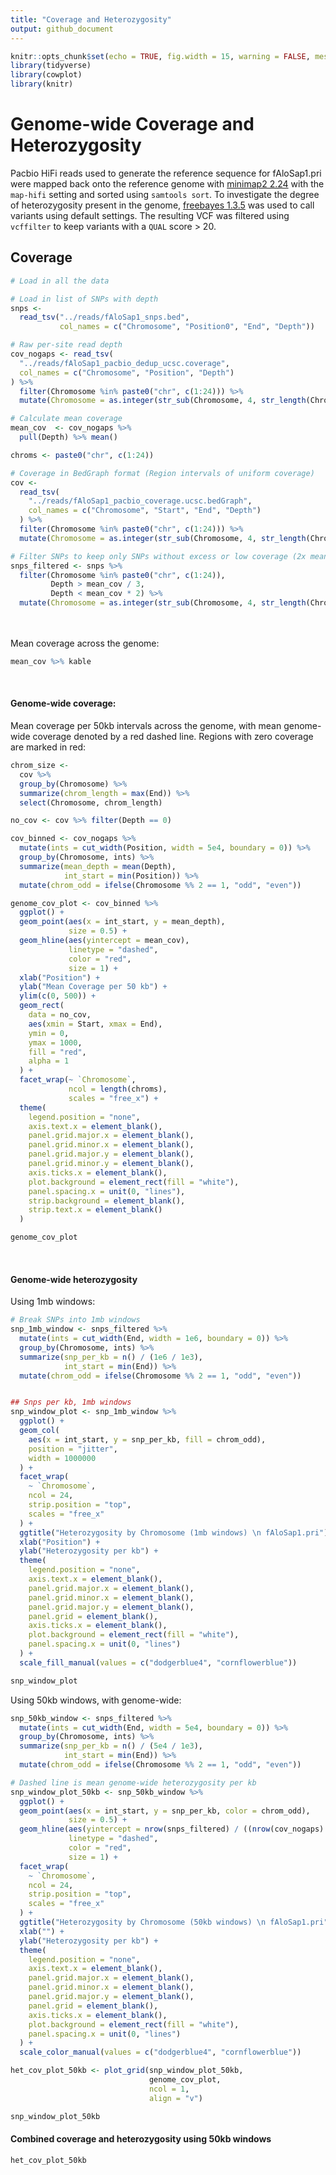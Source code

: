 ```yaml
---
title: "Coverage and Heterozygosity"
output: github_document
---
```


```r
knitr::opts_chunk$set(echo = TRUE, fig.width = 15, warning = FALSE, message = FALSE)
library(tidyverse)
library(cowplot)
library(knitr)
```

# Genome-wide Coverage and Heterozygosity  

Pacbio HiFi reads used to generate the reference sequence for fAloSap1.pri were mapped back onto the reference genome with [minimap2 2.24](https://github.com/lh3/minimap2) with the `map-hifi` setting and sorted using `samtools sort`. To investigate the degree of heterozygosity present in the genome, [freebayes 1.3.5](https://github.com/freebayes/freebayes) was used to call variants using default settings. The resulting VCF was filtered using `vcffilter` to keep variants with a `QUAL` score > 20. 

## Coverage

```r
# Load in all the data

# Load in list of SNPs with depth
snps <-
  read_tsv("../reads/fAloSap1_snps.bed",
           col_names = c("Chromosome", "Position0", "End", "Depth"))

# Raw per-site read depth
cov_nogaps <- read_tsv(
  "../reads/fAloSap1_pacbio_dedup_ucsc.coverage",
  col_names = c("Chromosome", "Position", "Depth")
) %>%
  filter(Chromosome %in% paste0("chr", c(1:24))) %>%
  mutate(Chromosome = as.integer(str_sub(Chromosome, 4, str_length(Chromosome))))

# Calculate mean coverage
mean_cov  <- cov_nogaps %>%
  pull(Depth) %>% mean()

chroms <- paste0("chr", c(1:24))

# Coverage in BedGraph format (Region intervals of uniform coverage)
cov <-
  read_tsv(
    "../reads/fAloSap1_pacbio_coverage.ucsc.bedGraph",
    col_names = c("Chromosome", "Start", "End", "Depth")
  ) %>%
  filter(Chromosome %in% paste0("chr", c(1:24))) %>%
  mutate(Chromosome = as.integer(str_sub(Chromosome, 4, str_length(Chromosome))))

# Filter SNPs to keep only SNPs without excess or low coverage (2x mean coverage, 1/3x coverage)
snps_filtered <- snps %>%
  filter(Chromosome %in% paste0("chr", c(1:24)),
         Depth > mean_cov / 3,
         Depth < mean_cov * 2) %>%
  mutate(Chromosome = as.integer(str_sub(Chromosome, 4, str_length(Chromosome))))

```
<br>  
Mean coverage across the genome:
```r
mean_cov %>% kable
```
<br>  

#### Genome-wide coverage:  
Mean coverage per 50kb intervals across the genome, with mean genome-wide coverage denoted by a red dashed line. Regions with zero coverage are marked in red:
```r
chrom_size <-
  cov %>%
  group_by(Chromosome) %>%
  summarize(chrom_length = max(End)) %>%
  select(Chromosome, chrom_length)

no_cov <- cov %>% filter(Depth == 0)

cov_binned <- cov_nogaps %>%
  mutate(ints = cut_width(Position, width = 5e4, boundary = 0)) %>%
  group_by(Chromosome, ints) %>%
  summarize(mean_depth = mean(Depth),
            int_start = min(Position)) %>%
  mutate(chrom_odd = ifelse(Chromosome %% 2 == 1, "odd", "even"))

genome_cov_plot <- cov_binned %>%
  ggplot() +
  geom_point(aes(x = int_start, y = mean_depth),
             size = 0.5) +
  geom_hline(aes(yintercept = mean_cov),
             linetype = "dashed",
             color = "red",
             size = 1) +
  xlab("Position") +
  ylab("Mean Coverage per 50 kb") +
  ylim(c(0, 500)) +
  geom_rect(
    data = no_cov,
    aes(xmin = Start, xmax = End),
    ymin = 0,
    ymax = 1000,
    fill = "red",
    alpha = 1
  ) +
  facet_wrap(~ `Chromosome`,
             ncol = length(chroms),
             scales = "free_x") +
  theme(
    legend.position = "none",
    axis.text.x = element_blank(),
    panel.grid.major.x = element_blank(),
    panel.grid.minor.x = element_blank(),
    panel.grid.major.y = element_blank(),
    panel.grid.minor.y = element_blank(),
    axis.ticks.x = element_blank(),
    plot.background = element_rect(fill = "white"),
    panel.spacing.x = unit(0, "lines"),
    strip.background = element_blank(),
    strip.text.x = element_blank()
  )

genome_cov_plot
```
<br>  

#### Genome-wide heterozygosity  

Using 1mb windows:
```r
# Break SNPs into 1mb windows
snp_1mb_window <- snps_filtered %>%
  mutate(ints = cut_width(End, width = 1e6, boundary = 0)) %>%
  group_by(Chromosome, ints) %>%
  summarize(snp_per_kb = n() / (1e6 / 1e3),
            int_start = min(End)) %>%
  mutate(chrom_odd = ifelse(Chromosome %% 2 == 1, "odd", "even"))


## Snps per kb, 1mb windows
snp_window_plot <- snp_1mb_window %>%
  ggplot() +
  geom_col(
    aes(x = int_start, y = snp_per_kb, fill = chrom_odd),
    position = "jitter",
    width = 1000000
  ) +
  facet_wrap(
    ~ `Chromosome`,
    ncol = 24,
    strip.position = "top",
    scales = "free_x"
  ) +
  ggtitle("Heterozygosity by Chromosome (1mb windows) \n fAloSap1.pri") +
  xlab("Position") +
  ylab("Heterozygosity per kb") +
  theme(
    legend.position = "none",
    axis.text.x = element_blank(),
    panel.grid.major.x = element_blank(),
    panel.grid.minor.x = element_blank(),
    panel.grid.major.y = element_blank(),
    panel.grid = element_blank(),
    axis.ticks.x = element_blank(),
    plot.background = element_rect(fill = "white"),
    panel.spacing.x = unit(0, "lines")
  ) +
  scale_fill_manual(values = c("dodgerblue4", "cornflowerblue"))

snp_window_plot
```

Using 50kb windows, with genome-wide:

```r
snp_50kb_window <- snps_filtered %>%
  mutate(ints = cut_width(End, width = 5e4, boundary = 0)) %>%
  group_by(Chromosome, ints) %>%
  summarize(snp_per_kb = n() / (5e4 / 1e3),
            int_start = min(End)) %>%
  mutate(chrom_odd = ifelse(Chromosome %% 2 == 1, "odd", "even"))

# Dashed line is mean genome-wide heterozygosity per kb
snp_window_plot_50kb <- snp_50kb_window %>%
  ggplot() +
  geom_point(aes(x = int_start, y = snp_per_kb, color = chrom_odd),
             size = 0.5) +
  geom_hline(aes(yintercept = nrow(snps_filtered) / ((nrow(cov_nogaps) - sum(no_cov$End - no_cov$Start)) / 1000)),
             linetype = "dashed",
             color = "red",
             size = 1) +
  facet_wrap(
    ~ `Chromosome`,
    ncol = 24,
    strip.position = "top",
    scales = "free_x"
  ) +
  ggtitle("Heterozygosity by Chromosome (50kb windows) \n fAloSap1.pri") +
  xlab("") +
  ylab("Heterozygosity per kb") +
  theme(
    legend.position = "none",
    axis.text.x = element_blank(),
    panel.grid.major.x = element_blank(),
    panel.grid.minor.x = element_blank(),
    panel.grid.major.y = element_blank(),
    panel.grid = element_blank(),
    axis.ticks.x = element_blank(),
    plot.background = element_rect(fill = "white"),
    panel.spacing.x = unit(0, "lines")
  ) +
  scale_color_manual(values = c("dodgerblue4", "cornflowerblue"))

het_cov_plot_50kb <- plot_grid(snp_window_plot_50kb,
                               genome_cov_plot,
                               ncol = 1,
                               align = "v")

snp_window_plot_50kb
```

#### Combined coverage and heterozygosity using 50kb windows

```r
het_cov_plot_50kb
```



